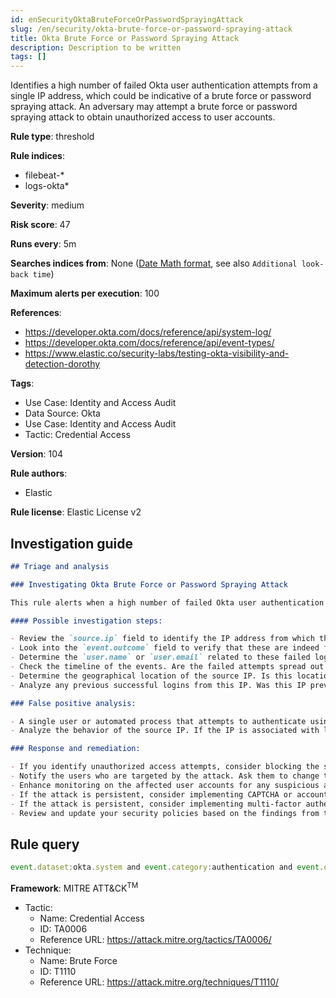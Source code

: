```yaml
---
id: enSecurityOktaBruteForceOrPasswordSprayingAttack
slug: /en/security/okta-brute-force-or-password-spraying-attack
title: Okta Brute Force or Password Spraying Attack
description: Description to be written
tags: []
---
```


<div id="okta-brute-force-or-password-spraying-attack"></div>

Identifies a high number of failed Okta user authentication attempts from a single IP address, which could be indicative of a brute force or password spraying attack. An adversary may attempt a brute force or password spraying attack to obtain unauthorized access to user accounts.

**Rule type**: threshold

**Rule indices**: 

* filebeat-*
* logs-okta*

**Severity**: medium

**Risk score**: 47

**Runs every**: 5m

**Searches indices from**: None ([Date Math format](((ref))/common-options.html#date-math), see also <DocLink id="enSecurityRulesUiCreate" section="set-the-rules-schedule">`Additional look-back time`</DocLink>)

**Maximum alerts per execution**: 100

**References**: 

* https://developer.okta.com/docs/reference/api/system-log/
* https://developer.okta.com/docs/reference/api/event-types/
* https://www.elastic.co/security-labs/testing-okta-visibility-and-detection-dorothy

**Tags**: 

* Use Case: Identity and Access Audit
* Data Source: Okta
* Use Case: Identity and Access Audit
* Tactic: Credential Access

**Version**: 104

**Rule authors**: 

* Elastic

**Rule license**: Elastic License v2

## Investigation guide

```markdown
## Triage and analysis

### Investigating Okta Brute Force or Password Spraying Attack

This rule alerts when a high number of failed Okta user authentication attempts occur from a single IP address. This could be indicative of a brute force or password spraying attack, where an adversary may attempt to gain unauthorized access to user accounts by guessing the passwords.

#### Possible investigation steps:

- Review the `source.ip` field to identify the IP address from which the high volume of failed login attempts originated.
- Look into the `event.outcome` field to verify that these are indeed failed authentication attempts.
- Determine the `user.name` or `user.email` related to these failed login attempts. If the attempts are spread across multiple accounts, it might indicate a password spraying attack.
- Check the timeline of the events. Are the failed attempts spread out evenly, or are there burst periods, which might indicate an automated tool?
- Determine the geographical location of the source IP. Is this location consistent with the user's typical login location?
- Analyze any previous successful logins from this IP. Was this IP previously associated with successful logins?

### False positive analysis:

- A single user or automated process that attempts to authenticate using expired or wrong credentials multiple times may trigger a false positive.
- Analyze the behavior of the source IP. If the IP is associated with legitimate users or services, it may be a false positive.

### Response and remediation:

- If you identify unauthorized access attempts, consider blocking the source IP at the firewall level.
- Notify the users who are targeted by the attack. Ask them to change their passwords and ensure they use unique, complex passwords.
- Enhance monitoring on the affected user accounts for any suspicious activity.
- If the attack is persistent, consider implementing CAPTCHA or account lockouts after a certain number of failed login attempts.
- If the attack is persistent, consider implementing multi-factor authentication (MFA) for the affected user accounts.
- Review and update your security policies based on the findings from the incident.
```

## Rule query

```js
event.dataset:okta.system and event.category:authentication and event.outcome:failure

```

**Framework**: MITRE ATT&CK<sup>TM</sup>

* Tactic:
    * Name: Credential Access
    * ID: TA0006
    * Reference URL: https://attack.mitre.org/tactics/TA0006/
* Technique:
    * Name: Brute Force
    * ID: T1110
    * Reference URL: https://attack.mitre.org/techniques/T1110/

